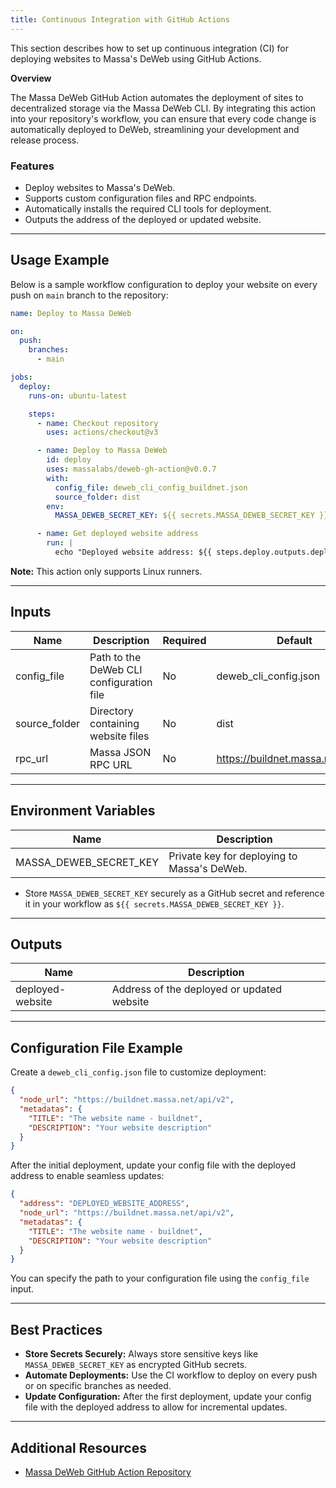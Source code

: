 ```yaml
---
title: Continuous Integration with GitHub Actions
---
```


This section describes how to set up continuous integration (CI) for deploying websites to Massa's DeWeb using GitHub Actions.

**Overview**

The Massa DeWeb GitHub Action automates the deployment of sites to decentralized storage via the Massa DeWeb CLI. By integrating this action into your repository's workflow, you can ensure that every code change is automatically deployed to DeWeb, streamlining your development and release process.

### Features

- Deploy websites to Massa's DeWeb.
- Supports custom configuration files and RPC endpoints.
- Automatically installs the required CLI tools for deployment.
- Outputs the address of the deployed or updated website.

---

## Usage Example

Below is a sample workflow configuration to deploy your website on every push on `main` branch to the repository:

```yaml
name: Deploy to Massa DeWeb

on:
  push:
    branches:
      - main

jobs:
  deploy:
    runs-on: ubuntu-latest

    steps:
      - name: Checkout repository
        uses: actions/checkout@v3

      - name: Deploy to Massa DeWeb
        id: deploy
        uses: massalabs/deweb-gh-action@v0.0.7
        with:
          config_file: deweb_cli_config_buildnet.json
          source_folder: dist
        env:
          MASSA_DEWEB_SECRET_KEY: ${{ secrets.MASSA_DEWEB_SECRET_KEY }}

      - name: Get deployed website address
        run: |
          echo "Deployed website address: ${{ steps.deploy.outputs.deployed-website }}"
```
**Note:** This action only supports Linux runners.

---

## Inputs

| Name          | Description                                      | Required | Default                     |
|---------------|--------------------------------------------------|----------|-----------------------------|
| config_file   | Path to the DeWeb CLI configuration file         | No       | deweb_cli_config.json        |
| source_folder | Directory containing website files               | No       | dist                        |
| rpc_url       | Massa JSON RPC URL                               | No       | https://buildnet.massa.net/api/v2 |

---

## Environment Variables

| Name                    | Description                                         |
|-------------------------|-----------------------------------------------------|
| MASSA_DEWEB_SECRET_KEY  | Private key for deploying to Massa's DeWeb.         |

- Store `MASSA_DEWEB_SECRET_KEY` securely as a GitHub secret and reference it in your workflow as `${{ secrets.MASSA_DEWEB_SECRET_KEY }}`.

---

## Outputs

| Name              | Description                                  |
|-------------------|----------------------------------------------|
| deployed-website  | Address of the deployed or updated website   |

---

## Configuration File Example

Create a `deweb_cli_config.json` file to customize deployment:

```json
{
  "node_url": "https://buildnet.massa.net/api/v2",
  "metadatas": {
    "TITLE": "The website name - buildnet",
    "DESCRIPTION": "Your website description"
  }
}
```

After the initial deployment, update your config file with the deployed address to enable seamless updates:

```json
{
  "address": "DEPLOYED_WEBSITE_ADDRESS",
  "node_url": "https://buildnet.massa.net/api/v2",
  "metadatas": {
    "TITLE": "The website name - buildnet",
    "DESCRIPTION": "Your website description"
  }
}
```

You can specify the path to your configuration file using the `config_file` input.

---

## Best Practices

- **Store Secrets Securely:** Always store sensitive keys like `MASSA_DEWEB_SECRET_KEY` as encrypted GitHub secrets.
- **Automate Deployments:** Use the CI workflow to deploy on every push or on specific branches as needed.
- **Update Configuration:** After the first deployment, update your config file with the deployed address to allow for incremental updates.

---

## Additional Resources

- [Massa DeWeb GitHub Action Repository](https://github.com/massalabs/deweb-gh-action)
